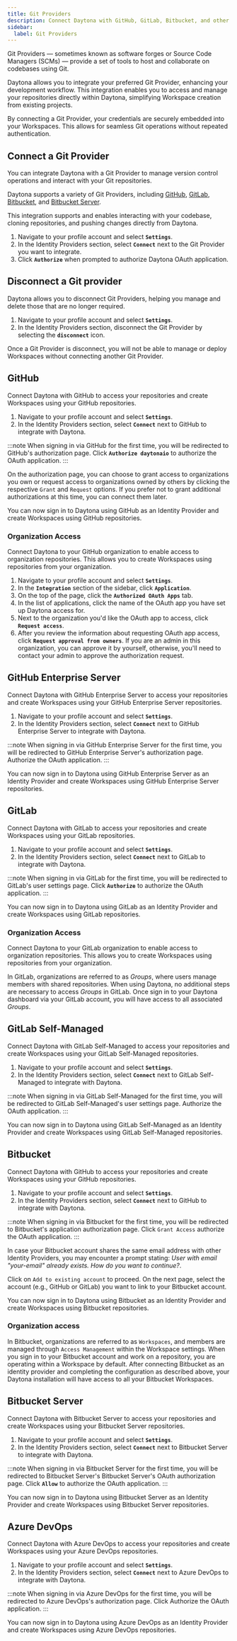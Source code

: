 ```yaml
---
title: Git Providers
description: Connect Daytona with GitHub, GitLab, Bitbucket, and other Git Providers.
sidebar:
  label: Git Providers
---
```


Git Providers — sometimes known as software forges or Source Code Managers (SCMs) — provide a set of tools to host and collaborate on codebases using Git.

Daytona allows you to integrate your preferred Git Provider, enhancing your development workflow. This integration enables you to access and manage your repositories directly within Daytona, simplifying Workspace creation from existing projects.

By connecting a Git Provider, your credentials are securely embedded into your Workspaces. This allows for seamless Git operations without repeated authentication.

## Connect a Git Provider

You can integrate Daytona with a Git Provider to manage version control operations and interact with your Git repositories.

Daytona supports a variety of Git Providers, including [GitHub](/#github), [GitLab](#gitlab), [Bitbucket](#bitbucket), and [Bitbucket Server](#bitbucket-server).

This integration supports and enables interacting with your codebase, cloning repositories, and pushing changes directly from Daytona.

1. Navigate to your profile account and select **`Settings`**.
2. In the Identity Providers section, select **`Connect`** next to the Git Provider you want to integrate.
3. Click **`Authorize`** when prompted to authorize Daytona OAuth application.

## Disconnect a Git provider

Daytona allows you to disconnect Git Providers, helping you manage and delete those that are no longer required.

1. Navigate to your profile account and select **`Settings`**.
2. In the Identity Providers section, disconnect the Git Provider by selecting the **`disconnect`** icon.

Once a Git Provider is disconnect, you will not be able to manage or deploy Workspaces without connecting another Git Provider.

## GitHub

Connect Daytona with GitHub to access your repositories and create Workspaces using your GitHub repositories.

1. Navigate to your profile account and select **`Settings`**.
2. In the Identity Providers section, select **`Connect`** next to GitHub to integrate with Daytona.

:::note
When signing in via GitHub for the first time, you will be redirected to GitHub's authorization page. Click **`Authorize daytonaio`** to authorize the OAuth application. 
:::

On the authorization page, you can choose to grant access to organizations you own or request access to organizations owned by others by clicking the respective `Grant` and `Request` options. If you prefer not to grant additional authorizations at this time, you can connect them later.

You can now sign in to Daytona using GitHub as an Identity Provider and create Workspaces using GitHub repositories.

### Organization Access

Connect Daytona to your GitHub organization to enable access to organization repositories. This allows you to create Workspaces using repositories from your organization.

1. Navigate to your profile account and select **`Settings`**.
2. In the **`Integration`** section of the sidebar, click **`Application`**.
3. On the top of the page, click the **`Authorized OAuth Apps`** tab.
4. In the list of applications, click the name of the OAuth app you have set up Daytona access for.
5. Next to the organization you'd like the OAuth app to access, click **`Request access`**.
6. After you review the information about requesting OAuth app access, click **`Request approval from owners`**. If you are an admin in this organization, you can approve it by yourself, otherwise, you'll need to contact your admin to approve the authorization request.

## GitHub Enterprise Server

Connect Daytona with GitHub Enterprise Server to access your repositories and create Workspaces using your GitHub Enterprise Server repositories.

1. Navigate to your profile account and select **`Settings`**.
2. In the Identity Providers section, select **`Connect`** next to GitHub Enterprise Server to integrate with Daytona.

:::note
When signing in via GitHub Enterprise Server for the first time, you will be redirected to GitHub Enterprise Server's authorization page. Authorize the OAuth application.
:::

You can now sign in to Daytona using GitHub Enterprise Server as an Identity Provider and create Workspaces using GitHub Enterprise Server repositories.

## GitLab

Connect Daytona with GitLab to access your repositories and create Workspaces using your GitLab repositories.

1. Navigate to your profile account and select **`Settings`**.
2. In the Identity Providers section, select **`Connect`** next to GitLab to integrate with Daytona.

:::note
When signing in via GitLab for the first time, you will be redirected to GitLab's user settings page. Click **`Authorize`** to authorize the OAuth application.
:::

You can now sign in to Daytona using GitLab as an Identity Provider and create Workspaces using GitLab repositories.

### Organization Access

Connect Daytona to your GitLab organization to enable access to organization repositories. This allows you to create Workspaces using repositories from your organization.

In GitLab, organizations are referred to as *Groups*, where users manage members with shared repositories. When using Daytona, no additional steps are necessary to access *Groups* in GitLab. Once sign in to your Daytona dashboard via your GitLab account, you will have access to all associated *Groups*.

## GitLab Self-Managed

Connect Daytona with GitLab Self-Managed to access your repositories and create Workspaces using your GitLab Self-Managed repositories.

1. Navigate to your profile account and select **`Settings`**.
2. In the Identity Providers section, select **`Connect`** next to GitLab Self-Managed to integrate with Daytona.

:::note
When signing in via GitLab Self-Managed for the first time, you will be redirected to GitLab Self-Managed's user settings page. Authorize the OAuth application.
:::

You can now sign in to Daytona using GitLab Self-Managed as an Identity Provider and create Workspaces using GitLab Self-Managed repositories.

## Bitbucket

Connect Daytona with GitHub to access your repositories and create Workspaces using your GitHub repositories.

1. Navigate to your profile account and select **`Settings`**.
2. In the Identity Providers section, select **`Connect`** next to GitHub to integrate with Daytona.

:::note
When signing in via Bitbucket for the first time, you will be redirected to Bitbucket's application authorization page. Click `Grant Access` authorize the OAuth application.
:::

In case your Bitbucket account shares the same email address with other Identity Providers, you may encounter a prompt stating: *User with email "your-email" already exists. How do you want to continue?*. 

Click on `Add to existing account` to proceed. On the next page, select the account (e.g., GitHub or GitLab) you want to link to your Bitbucket account.

You can now sign in to Daytona using Bitbucket as an Identity Provider and create Workspaces using Bitbucket repositories.

### Organization access

In Bitbucket, organizations are referred to as `Workspaces`, and members are managed through `Access Management` within the Workspace settings. When you sign in to your Bitbucket account and work on a repository, you are operating within a Workspace by default. After connecting Bitbucket as an identity provider and completing the configuration as described above, your Daytona installation will have access to all your Bitbucket Workspaces.

## Bitbucket Server

Connect Daytona with Bitbucket Server to access your repositories and create Workspaces using your Bitbucket Server repositories.

1. Navigate to your profile account and select **`Settings`**.
2. In the Identity Providers section, select **`Connect`** next to Bitbucket Server to integrate with Daytona.

:::note
When signing in via Bitbucket Server for the first time, you will be redirected to Bitbucket Server's Bitbucket Server's OAuth authorization page. Click **`Allow`** to authorize the OAuth application.
:::

You can now sign in to Daytona using Bitbucket Server as an Identity Provider and create Workspaces using Bitbucket Server repositories.

## Azure DevOps

Connect Daytona with Azure DevOps to access your repositories and create Workspaces using your Azure DevOps repositories.

1. Navigate to your profile account and select **`Settings`**.
2. In the Identity Providers section, select **`Connect`** next to Azure DevOps to integrate with Daytona.

:::note
When signing in via Azure DevOps for the first time, you will be redirected to Azure DevOps's authorization page. Click Authorize the OAuth application.
:::

You can now sign in to Daytona using Azure DevOps as an Identity Provider and create Workspaces using Azure DevOps repositories.